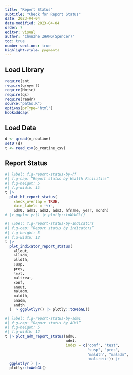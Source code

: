 ```yaml
---
title: "Report Status"
subtitle: "Check for Report Status"
date: 2023-04-04
date-modified: 2023-04-04
order: 7
editor: visual
author: "Chunzhe ZHANG(Spencer)"
toc: true
number-sections: true
highlight-style: pygments
---
```


## Load Library  {.unnumbered}
```r
require(snt)
require(qreport)
require(Hmisc)
require(qs)
require(readr)
source("paths.R")
options(prType='html')
hookaddcap()
```

## Load Data {.unnumbered}

```r
d <- qread(o_routine)
setDT(d)
t <- read_csv(o_routine_csv)
```


## Report Status

```r
#| label: fig-report-status-by-hf
#| fig-cap: “Report status by Health Facilities”
#| fig-height: 5
#| fig-width: 12
t |>
  plot_hf_report_status(
    check_overlap = TRUE,
    date_labels = "%Y",
    adm0, adm1, adm2, adm3, hfname, year, month)
# |> ggplotlyr() |> plotly::toWebGL()
```

```r
#| label: fig-report-status-by-indicators
#| fig-cap: “Report status by indicators”
#| fig-height: 5
#| fig-width: 12
t |>
  plot_indicator_report_status(
    allout,
    alladm,
    alldth,
    susp,
    pres,
    test,
    maltreat,
    conf,
    anout,
    maladm,
    maldth,
    anadm,
    andth
  ) |> ggplotlyr() |> plotly::toWebGL()
```

```r
#| label: fig-report-status-by-adm1
#| fig-cap: “Report status by ADM1”
#| fig-height: 5
#| fig-width: 12
t |> plot_adm_report_status(adm0,
                            adm1,
                            index = c("conf", "test",
                                      "susp", "pres",
                                      "maldth", "maladm",
                                      "maltreat")) |>
  ggplotlyr() |>
  plotly::toWebGL()
```
